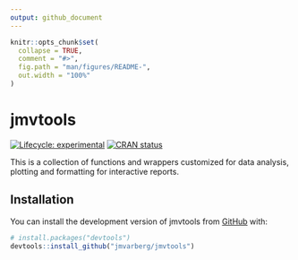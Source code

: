 ```yaml
---
output: github_document
---
```


<!-- README.md is generated from README.Rmd. Please edit that file -->

```r
knitr::opts_chunk$set(
  collapse = TRUE,
  comment = "#>",
  fig.path = "man/figures/README-",
  out.width = "100%"
)
```

# jmvtools

<!-- badges: start -->
[![Lifecycle: experimental](https://img.shields.io/badge/lifecycle-experimental-orange.svg)](https://lifecycle.r-lib.org/articles/stages.html#experimental)
[![CRAN status](https://www.r-pkg.org/badges/version/jmvtools)](https://CRAN.R-project.org/package=jmvtools)
<!-- badges: end -->

This is a collection of functions and wrappers customized for data analysis, plotting and formatting for interactive reports.

## Installation

You can install the development version of jmvtools from [GitHub](https://github.com/) with:

``` r
# install.packages("devtools")
devtools::install_github("jmvarberg/jmvtools")
```
